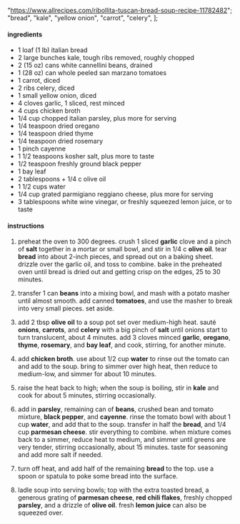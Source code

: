   "https://www.allrecipes.com/ribollita-tuscan-bread-soup-recipe-11782482";
  "bread",
  "kale",
  "yellow onion",
  "carrot",
  "celery",
];

#### ingredients

- 1 loaf (1 lb) italian bread
- 2 large bunches kale, tough ribs removed, roughly chopped
- 2 (15 oz) cans white cannellini beans, drained
- 1 (28 oz) can whole peeled san marzano tomatoes
- 1 carrot, diced
- 2 ribs celery, diced
- 1 small yellow onion, diced
- 4 cloves garlic, 1 sliced, rest minced
- 4 cups chicken broth
- 1/4 cup chopped italian parsley, plus more for serving
- 1/4 teaspoon dried oregano
- 1/4 teaspoon dried thyme
- 1/4 teaspoon dried rosemary
- 1 pinch cayenne
- 1 1/2 teaspoons kosher salt, plus more to taste
- 1/2 teaspoon freshly ground black pepper
- 1 bay leaf
- 2 tablespoons + 1/4 c olive oil
- 1 1/2 cups water
- 1/4 cup grated parmigiano reggiano cheese, plus more for serving
- 3 tablespoons white wine vinegar, or freshly squeezed lemon juice, or to taste

#### instructions

1. preheat the oven to 300 degrees. crush 1 sliced **garlic** clove and a pinch of **salt** together in a mortar or small bowl, and stir in 1/4 c **olive oil**. tear **bread** into about 2-inch pieces, and spread out on a baking sheet. drizzle over the garlic oil, and toss to combine. bake in the preheated oven until bread is dried out and getting crisp on the edges, 25 to 30 minutes.

2. transfer 1 can **beans** into a mixing bowl, and mash with a potato masher until almost smooth. add canned **tomatoes**, and use the masher to break into very small pieces. set aside.

3. add 2 tbsp **olive oil** to a soup pot set over medium-high heat. sauté **onions**, **carrots**, and **celery** with a big pinch of **salt** until onions start to turn translucent, about 4 minutes. add 3 cloves minced **garlic**, **oregano**, **thyme**, **rosemary**, and **bay leaf**, and cook, stirring, for another minute.

4. add **chicken broth**. use about 1/2 cup **water** to rinse out the tomato can and add to the soup. bring to simmer over high heat, then reduce to medium-low, and simmer for about 10 minutes.

5. raise the heat back to high; when the soup is boiling, stir in **kale** and cook for about 5 minutes, stirring occasionally.

6. add in **parsley**, remaining can of **beans**, crushed bean and tomato mixture, **black pepper**, and **cayenne**. rinse the tomato bowl with about 1 cup **water**, and add that to the soup. transfer in half the **bread**, and 1/4 cup **parmesan cheese**. stir everything to combine. when mixture comes back to a simmer, reduce heat to medium, and simmer until greens are very tender, stirring occasionally, about 15 minutes. taste for seasoning and add more salt if needed.

7. turn off heat, and add half of the remaining **bread** to the top. use a spoon or spatula to poke some bread into the surface.

8. ladle soup into serving bowls; top with the extra toasted bread, a generous grating of **parmesan cheese**, **red chili flakes**, freshly chopped **parsley**, and a drizzle of **olive oil**. fresh **lemon juice** can also be squeezed over.

